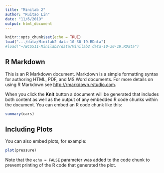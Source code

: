 ```yaml
---
title: "Minilab 2"
author: "Ruitao Lin"
date: "11/6/2019"
output: html_document
---
```


```r
knitr::opts_chunk$set(echo = TRUE)
load(".../data/Minilab2 data-10-30-19.RData")
#load("~/BCS511-Minilab2/data/Minilab2 data-10-30-19.RData")
```

## R Markdown

This is an R Markdown document. Markdown is a simple formatting syntax for authoring HTML, PDF, and MS Word documents. For more details on using R Markdown see <http://rmarkdown.rstudio.com>.

When you click the **Knit** button a document will be generated that includes both content as well as the output of any embedded R code chunks within the document. You can embed an R code chunk like this:

```r
summary(cars)
```

## Including Plots

You can also embed plots, for example:

```r
plot(pressure)
```

Note that the `echo = FALSE` parameter was added to the code chunk to prevent printing of the R code that generated the plot.
